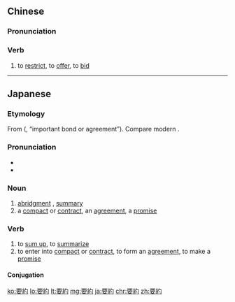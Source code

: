 {{also|要约}}
==Chinese==
{{zh-forms|s=要约}}

===Pronunciation===
{{zh-pron
|m=yāoyuè
|cat=v
}}

===Verb===
{{zh-verb}}

# to [[restrict]], to [[offer]], to [[bid]]

----

==Japanese==
{{ja-kanjitab|よう|やく|yomi=on}}

===Etymology===
From {{etyl|ltc|ja|sort=ようやく}} {{m|ltc|要約}} ({{IPAchar|/ʔjiewH ʔjak/}}, “important bond or agreement”). Compare modern {{etyl|cmn|-}} {{zh-l|要約|tr=yāoyuē}}.

===Pronunciation===
* {{l|ja|sc=Latn|音読み|On'yomi}}
* {{IPA|lang=ja|[jo̞ːja̠kɯᵝ]|[jo̞ːja̠kɯ̥ᵝ]}}

===Noun===
{{ja-noun|ようやく}}

# [[abridgment]] {{gloss|shortened version}}, [[summary]]
# a [[compact]] or [[contract]], an [[agreement]], a [[promise]]

===Verb===
{{ja-verb-suru|tr=trans|ようやく}}

# to [[sum up]], to [[summarize]]
# to enter into [[compact]] or [[contract]], to form an [[agreement]], to make a [[promise]]

====Conjugation====
{{ja-suru|ようやく}}

[[ko:要約]]
[[lo:要約]]
[[lt:要約]]
[[mg:要約]]
[[ja:要約]]
[[chr:要約]]
[[zh:要約]]